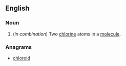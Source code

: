 ==English==

===Noun===
{{en-noun|-}}

# {{label|en|organic chemistry}} (''in combination'') Two [[chlorine]] atoms in a [[molecule]].

===Anagrams===
* [[chloroid#English|chloroid]]